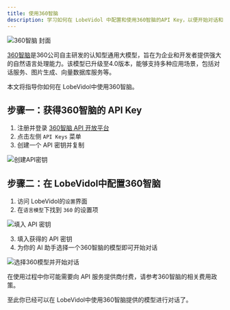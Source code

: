 ```yaml
---
title: 使用360智脑
description: 学习如何在 LobeVidol 中配置和使用360智脑的API Key，以便开始对话和交互。
---
```


<img
  className="block"
  src="https://oss.vidol.chat/docs/2024/12/dde947f78301dfefb647bbeb510d6511.png"
  alt="360智脑 封面"
/>

[360智脑](https://ai.360.com/)是360公司自主研发的认知型通用大模型，旨在为企业和开发者提供强大的自然语言处理能力。该模型已升级至4.0版本，能够支持多种应用场景，包括对话服务、图片生成、向量数据库服务等。

本文将指导你如何在 LobeVidol中使用360智脑。

## 步骤一：获得360智脑的 API Key

1. 注册并登录 [360智脑 API 开放平台](https://ai.360.com/platform/keys)
2. 点击左侧 `API Keys` 菜单
3. 创建一个 API 密钥并复制

<img
  src="https://oss.vidol.chat/assets/688e6e10904ad46cf7f44bba6359f90c.webp"
  alt="创建API密钥"
/>

## 步骤二：在 LobeVidol中配置360智脑

1. 访问 LobeVidol的`设置`界面
2. 在`语言模型`下找到 `360` 的设置项

<img
  src="https://oss.vidol.chat/assets/65c86d6e63ddd5dd9896a6a67c054c0d.webp"
  alt="填入 API 密钥"
/>

3. 填入获得的 API 密钥
4. 为你的 AI 助手选择一个360智脑的模型即可开始对话

<img
  src="https://oss.vidol.chat/docs/2024/12/e32889a1d501a14cba082ea42c7431f4.png"
  alt="选择360模型并开始对话"
/>

<Warning>在使用过程中你可能需要向 API 服务提供商付费，请参考360智脑的相关费用政策。</Warning>

至此你已经可以在 LobeVidol中使用360智脑提供的模型进行对话了。
